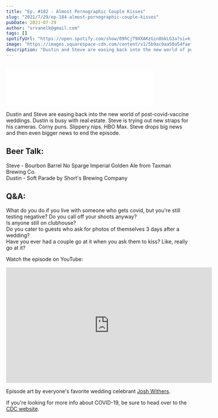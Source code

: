 ```yaml
---
title: "Ep. #182 - Almost Pornographic Couple Kisses"
slug: "2021/7/29/ep-184-almost-pornographic-couple-kisses"
pubDate: 2021-07-29
author: "srvanelk@gmail.com"
tags: []
spotifyUrl: "https://open.spotify.com/show/09hCjT9XXAKzGin8bkLG3a?si=kjRZvQ1JTb6Ov3HVzSSlWA"
image: "https://images.squarespace-cdn.com/content/v1/5b9ac0aa50a54faef024c950/1627585508537-5CART5RXAV0R4IGHEJLZ/josh-withers-rTf7VjifEJc-unsplash.jpg?format=original"
description: "Dustin and Steve are easing back into the new world of post-covid-vaccine weddings. Dustin is busy with real estate. Steve is trying out new straps for his cameras. Corny puns. Slippery nips. HBO Max. Steve drops big news and then even bigger news to end the episode."
---
```


<figure>
  <img src="https://images.squarespace-cdn.com/content/v1/5b9ac0aa50a54faef024c950/1627585508537-5CART5RXAV0R4IGHEJLZ/josh-withers-rTf7VjifEJc-unsplash.jpg?format=original" alt="" />
</figure>
<iframe class="embedly-embed" src="//cdn.embedly.com/widgets/media.html?src=https%3A%2F%2Fanchor.fm%2Fweddingphotohangover%2Fembed%2Fepisodes%2FEp--184---Almost-Pornographic-Couple-Kisses-e156p6t&display_name=Anchor+FM+Inc.&url=https%3A%2F%2Fanchor.fm%2Fweddingphotohangover%2Fepisodes%2FEp--184---Almost-Pornographic-Couple-Kisses-e156p6t&image=https%3A%2F%2Fd3t3ozftmdmh3i.cloudfront.net%2Fproduction%2Fpodcast_uploaded_episode400%2F805714%2F805714-1627585364412-6dc503172079c.jpg&key=61d05c9d54e8455ea7a9677c366be814&type=text%2Fhtml&schema=anchor" width="400" height="102" scrolling="no" title="Anchor FM Inc. embed" frameborder="0" allow="autoplay; fullscreen" allowfullscreen="true"></iframe>

Dustin and Steve are easing back into the new world of post-covid-vaccine weddings. Dustin is busy with real estate. Steve is trying out new straps for his cameras. Corny puns. Slippery nips. HBO Max. Steve drops big news and then even bigger news to end the episode.

## Beer Talk:  
Steve - Bourbon Barrel No Sparge Imperial Golden Ale from Taxman Brewing Co.  
Dustin - Soft Parade by Short's Brewing Company

## Q&A:  
What do you do if you live with someone who gets covid, but you're still testing negative? Do you call off your shoots anyway?  
Is anyone still on clubhouse?  
Do you cater to guests who ask for photos of themselves 3 days after a wedding?  
Have you ever had a couple go at it when you ask them to kiss? Like, really go at it?

Watch the episode on YouTube:

<iframe width="560" height="315" src="https://www.youtube.com/embed/1KpU7IpixoY" frameborder="0" allow="autoplay; encrypted-media" allowfullscreen></iframe>

Episode art by everyone's favorite wedding celebrant [Josh Withers](https://joshwithers.com.au/).

If you're looking for more info about COVID-19, be sure to head over to the [CDC website](https://www.cdc.gov/coronavirus/2019-ncov/index.html).
